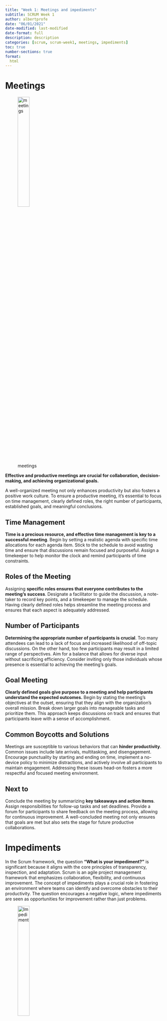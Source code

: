 ```yaml
---
title: "Week 1: Meetings and impediments"
subtitle: SCRUM Week 1
author: albertprofe
date: "06/01/2021"
date-modified: last-modified
date-format: full
description: description
categories: [scrum, scrum-week1, meetings, impediments]
toc: true
number-sections: true
format:
  html
---
```


# Meetings

![meetings](/images/scrum/effective-meetings-1.jpg){width="30%"}

**Effective and productive meetings are crucial for collaboration, decision-making, and achieving organizational goals.**

A well-organized meeting not only enhances productivity but also fosters a positive work culture. To ensure a productive meeting, it's essential to focus on time management, clearly defined roles, the right number of participants, established goals, and meaningful conclusions.

## Time Management

**Time is a precious resource, and effective time management is key to a successful meeting**. Begin by setting a realistic agenda with specific time allocations for each agenda item. Stick to the schedule to avoid wasting time and ensure that discussions remain focused and purposeful. Assign a timekeeper to help monitor the clock and remind participants of time constraints.

## Roles of the Meeting

Assigning **specific roles ensures that everyone contributes to the meeting's success**. Designate a facilitator to guide the discussion, a note-taker to record key points, and a timekeeper to manage the schedule. Having clearly defined roles helps streamline the meeting process and ensures that each aspect is adequately addressed.

## Number of Participants

**Determining the appropriate number of participants is crucial**. Too many attendees can lead to a lack of focus and increased likelihood of off-topic discussions. On the other hand, too few participants may result in a limited range of perspectives. Aim for a balance that allows for diverse input without sacrificing efficiency. Consider inviting only those individuals whose presence is essential to achieving the meeting's goals.

## Goal Meeting

**Clearly defined goals give purpose to a meeting and help participants understand the expected outcomes.** Begin by stating the meeting's objectives at the outset, ensuring that they align with the organization's overall mission. Break down larger goals into manageable tasks and prioritize them. This approach keeps discussions on track and ensures that participants leave with a sense of accomplishment.

## Common Boycotts and Solutions

Meetings are susceptible to various behaviors that can **hinder productivity**. Common issues include late arrivals, multitasking, and disengagement. Encourage punctuality by starting and ending on time, implement a no-device policy to minimize distractions, and actively involve all participants to maintain engagement. Addressing these issues head-on fosters a more respectful and focused meeting environment.

## Next to

Conclude the meeting by summarizing **key takeaways and action items**. Assign responsibilities for follow-up tasks and set deadlines. Provide a forum for participants to share feedback on the meeting process, allowing for continuous improvement. A well-concluded meeting not only ensures that goals are met but also sets the stage for future productive collaborations.


# Impediments

In the Scrum framework, the question **"What is your impediment?"** is significant because it aligns with the core principles of transparency, inspection, and adaptation. Scrum is an agile project management framework that emphasizes collaboration, flexibility, and continuous improvement. The concept of impediments plays a crucial role in fostering an environment where teams can identify and overcome obstacles to their productivity. The question encourages a negative logic, where impediments are seen as opportunities for improvement rather than just problems.

![Impediment](/images/scrum/impediment.jpg){width="30%"}

Impediments are essential with a **negative logic perspective**:

- **Promotes Transparency**: By asking about impediments, Scrum emphasizes the importance of transparency within the team. Team members are encouraged to openly discuss and share any challenges or roadblocks they are facing. This transparency allows for a clear understanding of the current state of the project.

- **Identifies Issues Early**: Addressing impediments requires teams to actively identify potential issues before they escalate. By regularly discussing impediments, teams can catch problems early on, preventing them from becoming more significant obstacles that could impact the project's success.


- **Encourages Continuous Improvement**: The negative logic in this question is rooted in the idea that impediments are not just hindrances but opportunities for improvement. It shifts the focus from blame to finding solutions. By addressing impediments, teams can continuously adapt and refine their processes, leading to increased efficiency and effectiveness over time.


- **Facilitates Collaboration**: When team members openly discuss impediments, it promotes a collaborative environment. Team members can work together to find solutions, leveraging the diverse skills and perspectives within the team. This collaboration is vital for overcoming challenges and achieving the team's goals.

- **Adapts to Change**: Scrum acknowledges that change is inevitable, and impediments may arise due to changes in requirements, technology, or other factors. The negative logic in addressing impediments aligns with the agile principle of embracing change. It encourages teams to be adaptable and responsive to emerging challenges.

- **Fosters a Culture of Accountability**: The question encourages team members to take ownership of the challenges they face. By openly discussing impediments, individuals become more accountable for finding and implementing solutions. This sense of responsibility contributes to a more empowered and self-organizing team.

> The question "What is your impediment?" with a negative logic perspective is crucial for promoting transparency, identifying issues early, encouraging continuous improvement, facilitating collaboration, adapting to change, and fostering a culture of accountability. It reflects the agile mindset of viewing obstacles as opportunities for growth and improvement, ultimately contributing to the success of the Scrum team and the projects they undertake.

# Iteration


In Scrum, **iteration is crucial due to the "keep it simple" concept and the principles of the Lindy effect, as described by Nassim Nicholas Taleb, and the idea of path dependence**.

Let's explore each of these concepts and understand their relevance in the context of **Scrum**:

## Keep It Simple Concept

The "keep it simple" concept is a fundamental principle in agile methodologies, including Scrum. By breaking down complex tasks into smaller, more manageable units, Scrum teams can maintain focus and clarity. Iteration, in the form of sprints in Scrum, embodies this simplicity principle.

- **Incremental Progress**: Scrum emphasizes short, time-boxed iterations (sprints) where the team delivers a potentially shippable product increment. This incremental approach allows for continuous improvement and simplifies the development process.
- **Feedback Loops**: Frequent iterations provide opportunities for regular feedback from stakeholders. This ensures that the product aligns with evolving requirements, promoting simplicity by addressing issues early in the development process.

## Lindy Effect (Turkey Parable):
Nassim Nicholas Taleb's Turkey Parable illustrates the idea of the Lindy effect, suggesting that the longer something survives, the longer its life expectancy. In the context of Scrum:

- **Incremental Learning**: Each iteration in Scrum is an opportunity for the team to learn and adapt. The Lindy effect supports the idea that the longer a project survives and adapts through iterations, the more likely it is to continue thriving and improving.
- **Risk Mitigation**: The Turkey Parable serves as a cautionary tale about avoiding assumptions. In Scrum, regular iterations provide opportunities to reassess assumptions, identify risks early, and adapt plans accordingly, reducing the likelihood of unwarranted assumptions leading to project failure.

## Path Dependence:
Path dependence refers to the idea that the current state and future developments are influenced by historical factors and decisions. In the context of Scrum iterations:

- **Adaptive Evolution**: Scrum's iterative nature acknowledges that the development path is not always predictable. Path dependence suggests that the current state of the project is influenced by past decisions. Scrum embraces this reality by allowing teams to adapt and change direction as needed during each iteration.
- **Continuous Improvement**: Each iteration builds on the progress of the previous ones. The path taken by the team is influenced by past decisions and learning experiences. Scrum's focus on inspecting and adapting allows the team to continuously improve their path based on feedback and changing circumstances.

> The iteration is crucial in Scrum because it aligns with the "keep it simple" concept, embodies the Lindy effect by promoting incremental learning and risk mitigation, and acknowledges the influence of past decisions through the concept of path dependence. Embracing these principles helps Scrum teams navigate complexity, manage risk, and achieve continuous improvement in a dynamic and ever-changing environment.


# Timings in SCRUM

**The timing aspect in Scrum is highly relevant due to the cognitive load associated with different phases of the development process, including planning, execution, review, and reflection.**

Scrum recognizes the **importance of time-boxing these activities to enhance focus, differentiation, and follow-through**.

::: {.column-margin}
**In neuroscience, the brain undergoes distinct processes when planning, executing, and thinking.** (1) Planning engages prefrontal regions, involving complex decision-making.
(2) Execution activates motor areas, translating plans into actions.
(3) Thinking, a broad cognitive process, engages diverse brain regions depending on the nature of thought.
:::

::: {.column-margin}
These activities **demand unique neural networks, with planning requiring executive functions, execution involving motor control, and thinking engaging various cognitive areas**.

Understanding these neurological differences sheds light on the intricate interplay between cognition and action, providing insights into how the brain navigates diverse mental processes.
:::

![plan-execute-review-reflexion](/images/scrum/wintheday.jpg){width="30%"}

## Cognitive Load and Focus

- **Planning Phas**e: During the planning phase, the team engages in activities such as backlog refinement and sprint planning. The cognitive load is high as team members need to understand the requirements, estimate effort, and plan tasks. Time-boxing these activities ensures focused attention on defining the work for the upcoming sprint.
- **Execution Phase**: Once the planning is complete, the team enters the execution phase where they concentrate on implementing the planned work. Time-boxing this phase allows for sustained focus on coding, testing, and delivering the product increment.
- **Review and Reflection Phase**: The end of each sprint involves a review and reflection period. This time-boxed session provides an opportunity to assess the increment against the Definition of Done, gather feedback, and reflect on what went well and what could be improved. Managing cognitive load during this phase supports effective learning and adaptation.

## Differentiation of Activities

- **Sprint Planning**: Allocating a specific time for sprint planning helps the team differentiate this strategic activity from the more tactical execution. This ensures that the team is clear about what needs to be achieved in the upcoming sprint.
- **Daily Stand-ups**: The daily stand-up meetings are short and focused, providing a platform for quick updates on progress, potential impediments, and coordination. By time-boxing these daily interactions, the team ensures that communication remains concise, relevant, and doesn't add unnecessary cognitive load.
- **Retrospective**: The retrospective is a dedicated time for the team to reflect on their processes and collaboration. Time-boxing this phase allows the team to delve into constructive discussions without overwhelming cognitive load, promoting a more effective and focused retrospective.

## Follow-Through and Adaptation

- **Time-Boxed Sprints**: Scrum works on the principle of time-boxed iterations, typically lasting two to four weeks. This ensures that the team can focus on delivering a potentially shippable product increment within a set timeframe. The time-boxing helps manage the cognitive load associated with longer planning and execution cycles.
- **Continuous Improvement**: By having regular retrospectives and adapting processes incrementally, Scrum allows the team to manage the cognitive load associated with learning and improvement. This avoids the overwhelming prospect of making drastic changes all at once.

> In essence, **Scrum's approach to timing, with its emphasis on time-boxing key activities, helps manage the cognitive load associated with different phases of development**. This approach allows the team to maintain focus, differentiate between planning and execution, and follow through on iterative cycles of improvement, ultimately contributing to a more effective and adaptive development process.

# References

- [Week 1: Meetings and impediments](https://sites.google.com/view/gestioprojectes/llegir/setmana1){.external}
- [These 12 Meeting Mistakes Cost Companies $37 Billion A Year In Lost Productivity](https://www.businessinsider.com/common-meeting-mistakes-2014-11?IR=T)
- [The 16 best ways to sabotage your organization's productivity, from a CIA manual published in 1944](https://www.businessinsider.com/oss-manual-sabotage-productivity-2015-11?IR=T)
- [Simple Sabottage Manual -strategic Services-](https://drive.google.com/file/d/1xXsLu2TXqbkuL_QIFKAOkofi8eVS12Lk/view)





<!--- navLinks -->
<br><br>
<div class=row>
<br>
<div class='column left previous'>
<br>
[{{< fa solid arrow-left >}} SCRUM Guide](/scrum/scrum-what-guide.qmd)
<br>
</div>
<br>
<div class='column center'>
<br>
[{{< fa solid arrow-up >}} top](#top)
<br>
</div>
<br>
<div class='column right next'>
<br>
[Week 2: User stories, tasks and habits  {{< fa solid arrow-right >}}](/scrum/scrum-week2.qmd)
<br>
</div>
<br>
</div>
